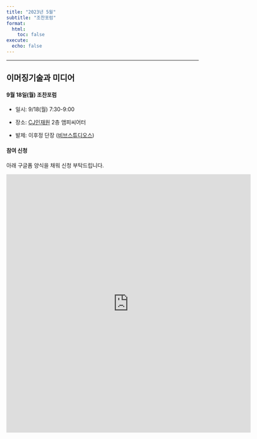```yaml
---
title: "2023년 5월"
subtitle: "조찬포럼"
format:
  html:
    toc: false
execute:
  echo: false
---
```


------------------------------------------------------------------------

## 이머징기술과 미디어

#### 9월 18일(월) 조찬포럼

-   일시: 9/18(월) 7:30-9:00

-   장소: [CJ인재원](https://naver.me/FGoeILmX) 2층 앰피씨어터

-   발제: 이후정 단장 ([비브스튜디오스](http://vivestudios.com/v2/web/index))


#### 참여 신청

아래 구글폼 양식을 채워 신청 부탁드립니다.

<iframe src="https://docs.google.com/forms/d/e/1FAIpQLSeJERV7CjMuQ4FQjApDVnY6X1xk7GoeG1ztkzO6pDKnsSPjGQ/viewform?embedded=true" width="640" height="677" frameborder="0" marginheight="0" marginwidth="0">로드 중…</iframe>

